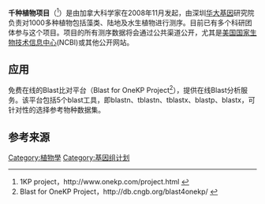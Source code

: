 {{多個問題|
{{orphan|time=2015-01-10T03:22:12+00:00}}
{{Notability Unreferenced|time=2021-09-10T07:16:57+00:00}}
{{Refimprove|time=2021-09-10T07:16:57+00:00}}
}}
'''千种植物项目'''（{{lang|en|1KP project}}<ref>1KP project，http://www.onekp.com/project.html {{Wayback|url=http://www.onekp.com/project.html |date=20140305063914 }}</ref>）是由加拿大科学家在2008年11月发起，由深圳[[华大基因|华大基因]]研究院负责对1000多种植物包括藻类、陆地及水生植物进行测序。目前已有多个科研团体参与这个项目。项目的所有测序数据将会通过公共渠道公开，尤其是[[美国国家生物技术信息中心|美国国家生物技术信息中心]](NCBI)或其他公开网站。

== 应用 ==
免费在线的Blast比对平台（Blast  for OneKP Project<ref>Blast for OneKP Project，http://db.cngb.org/blast4onekp/ {{Wayback|url=http://db.cngb.org/blast4onekp/ |date=20170101231631 }}</ref>），提供在线Blast分析服务。该平台包括5个blast工具，即blastn、tblastn、tblastx、blastp、blastx，可针对性的选择参考物种数据集。

==参考来源==
{{reflist}}

[[Category:植物學|Category:植物學]]
[[Category:基因组计划|Category:基因组计划]]